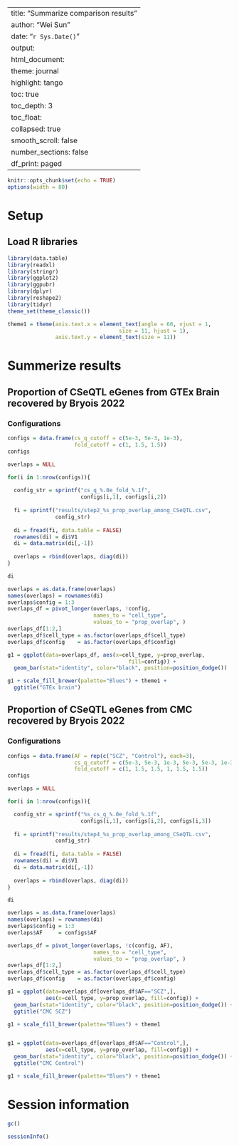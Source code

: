 
---
title: "Summarize comparison results"
author: "Wei Sun"
date: "`r Sys.Date()`"
output: 
  html_document:
    theme: journal
    highlight: tango
    toc: true
    toc_depth: 3
    toc_float:
      collapsed: true
      smooth_scroll: false
    number_sections: false
  df_print: paged
---
```r
knitr::opts_chunk$set(echo = TRUE)
options(width = 80)
```

# Setup


## Load R libraries

```r
library(data.table)
library(readxl)
library(stringr)
library(ggplot2)
library(ggpubr)
library(dplyr)
library(reshape2)
library(tidyr)
theme_set(theme_classic())

theme1 = theme(axis.text.x = element_text(angle = 60, vjust = 1, 
                                   size = 11, hjust = 1),
               axis.text.y = element_text(size = 11))

```


# Summerize results


## Proportion of CSeQTL eGenes from GTEx Brain recovered by Bryois 2022

###  Configurations
```r
configs = data.frame(cs_q_cutoff = c(5e-3, 5e-3, 1e-3),
                     fold_cutoff = c(1, 1.5, 1.5))
configs
```

```r

overlaps = NULL

for(i in 1:nrow(configs)){
  
  config_str = sprintf("cs_q_%.0e_fold_%.1f", 
                       configs[i,1], configs[i,2])
  
  fi = sprintf("results/step2_%s_prop_overlap_among_CSeQTL.csv",
               config_str)
  
  di = fread(fi, data.table = FALSE)
  rownames(di) = di$V1
  di = data.matrix(di[,-1])
  
  overlaps = rbind(overlaps, diag(di))
}

di

overlaps = as.data.frame(overlaps)
names(overlaps) = rownames(di)
overlaps$config = 1:3
overlaps_df = pivot_longer(overlaps, !config, 
                           names_to = "cell_type", 
                           values_to = "prop_overlap", )
overlaps_df[1:2,]
overlaps_df$cell_type = as.factor(overlaps_df$cell_type)
overlaps_df$config    = as.factor(overlaps_df$config)

g1 = ggplot(data=overlaps_df, aes(x=cell_type, y=prop_overlap, 
                                      fill=config)) + 
  geom_bar(stat="identity", color="black", position=position_dodge())

g1 + scale_fill_brewer(palette="Blues") + theme1 + 
  ggtitle("GTEx brain")

```


## Proportion of CSeQTL eGenes from CMC recovered by Bryois 2022

###  Configurations
```r
configs = data.frame(AF = rep(c("SCZ", "Control"), each=3), 
                     cs_q_cutoff = c(5e-3, 5e-3, 1e-3, 5e-3, 5e-3, 1e-3),
                     fold_cutoff = c(1, 1.5, 1.5, 1, 1.5, 1.5))
configs
```

```r

overlaps = NULL

for(i in 1:nrow(configs)){

  config_str = sprintf("%s_cs_q_%.0e_fold_%.1f", 
                       configs[i,1], configs[i,2], configs[i,3])
  
  fi = sprintf("results/step4_%s_prop_overlap_among_CSeQTL.csv",
               config_str)
  
  di = fread(fi, data.table = FALSE)
  rownames(di) = di$V1
  di = data.matrix(di[,-1])
  
  overlaps = rbind(overlaps, diag(di))
}

di

overlaps = as.data.frame(overlaps)
names(overlaps) = rownames(di)
overlaps$config = 1:3
overlaps$AF     = configs$AF

overlaps_df = pivot_longer(overlaps, !c(config, AF), 
                           names_to = "cell_type", 
                           values_to = "prop_overlap", )
overlaps_df[1:2,]
overlaps_df$cell_type = as.factor(overlaps_df$cell_type)
overlaps_df$config    = as.factor(overlaps_df$config)

g1 = ggplot(data=overlaps_df[overlaps_df$AF=="SCZ",], 
            aes(x=cell_type, y=prop_overlap, fill=config)) + 
  geom_bar(stat="identity", color="black", position=position_dodge()) + 
  ggtitle("CMC SCZ")

g1 + scale_fill_brewer(palette="Blues") + theme1


g1 = ggplot(data=overlaps_df[overlaps_df$AF=="Control",], 
            aes(x=cell_type, y=prop_overlap, fill=config)) + 
  geom_bar(stat="identity", color="black", position=position_dodge()) + 
  ggtitle("CMC Control")

g1 + scale_fill_brewer(palette="Blues") + theme1

```

# Session information
```r
gc()

sessionInfo()
```



